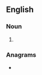{{also|Wipers}}
==English==

===Noun===
{{head|en|noun form}}

# {{plural of|wiper|lang=en}}

===Anagrams===
* {{anagrams|en|a=eiprsw|swiper}}